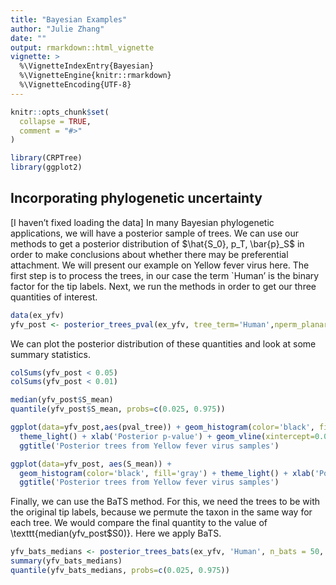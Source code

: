 ```yaml
---
title: "Bayesian Examples"
author: "Julie Zhang"
date: ""
output: rmarkdown::html_vignette
vignette: >
  %\VignetteIndexEntry{Bayesian}
  %\VignetteEngine{knitr::rmarkdown}
  %\VignetteEncoding{UTF-8}
---
```


```r
knitr::opts_chunk$set(
  collapse = TRUE,
  comment = "#>"
)
```

```r
library(CRPTree)
library(ggplot2)
```


## Incorporating phylogenetic uncertainty 

[I haven't fixed loading the data]
In many Bayesian phylogenetic applications, we will have a posterior sample of trees. We can use our methods to get a posterior distribution of $\hat{S_0}, p_T, \bar{p}_S$ in order to make conclusions about whether there may be preferential attachment. We will present our example on Yellow fever virus here. The first step is to process the trees, in our case the term `Human' is the binary factor for the tip labels. Next, we run the methods in order to get our three quantities of interest. 

```r

data(ex_yfv)
yfv_post <- posterior_trees_pval(ex_yfv, tree_term='Human',nperm_planar=50, nperm_labels=49, nCores=2)
```

We can plot the posterior distribution of these quantities and look at some summary statistics.

```r
colSums(yfv_post < 0.05)
colSums(yfv_post < 0.01)

median(yfv_post$S_mean)
quantile(yfv_post$S_mean, probs=c(0.025, 0.975))

ggplot(data=yfv_post,aes(pval_tree)) + geom_histogram(color='black', fill='gray') + 
  theme_light() + xlab('Posterior p-value') + geom_vline(xintercept=0.05, color='red') + 
  ggtitle('Posterior trees from Yellow fever virus samples') 

ggplot(data=yfv_post, aes(S_mean)) + 
  geom_histogram(color='black', fill='gray') + theme_light() + xlab('Posterior S0') +
  ggtitle('Posterior trees from Yellow fever virus samples') 
```

Finally, we can use the BaTS method. For this, we need the trees to be with the original tip labels, because we permute the taxon in the same way for each tree. We would compare the final quantity \texttt{yfv_bats_medians} to the value of \texttt{median(yfv_post$S0)}. Here we apply BaTS. 

```r
yfv_bats_medians <- posterior_trees_bats(ex_yfv, 'Human', n_bats = 50, nperm_obs = 50, nCores= 2)
summary(yfv_bats_medians)
quantile(yfv_bats_medians, probs=c(0.025, 0.975))
```
